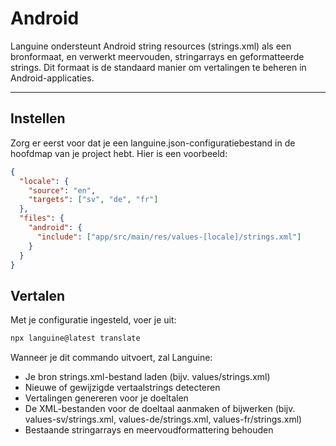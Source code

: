 # Android

Languine ondersteunt Android string resources (strings.xml) als een bronformaat, en verwerkt meervouden, stringarrays en geformatteerde strings. Dit formaat is de standaard manier om vertalingen te beheren in Android-applicaties.

---

## Instellen

Zorg er eerst voor dat je een languine.json-configuratiebestand in de hoofdmap van je project hebt. Hier is een voorbeeld:

```json
{
  "locale": {
    "source": "en",
    "targets": ["sv", "de", "fr"]
  },
  "files": {
    "android": {
      "include": ["app/src/main/res/values-[locale]/strings.xml"]
    }
  }
}
```

## Vertalen

Met je configuratie ingesteld, voer je uit:

```bash
npx languine@latest translate
```

Wanneer je dit commando uitvoert, zal Languine:

- Je bron strings.xml-bestand laden (bijv. values/strings.xml)
- Nieuwe of gewijzigde vertaalstrings detecteren
- Vertalingen genereren voor je doeltalen
- De XML-bestanden voor de doeltaal aanmaken of bijwerken (bijv. values-sv/strings.xml, values-de/strings.xml, values-fr/strings.xml)
- Bestaande stringarrays en meervoudformattering behouden
